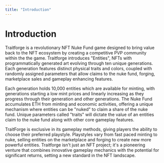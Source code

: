 ```yaml
---
title: "Introduction"
---
```


# Introduction

Traitforge is a revolutionary NFT Nuke Fund game designed to bring value back to the NFT ecosystem by creating a competitive PVP community within the the game. Traitforge introduces "Entities", NFTs with programmatically generated art evolving through ten unique generations. Each generation features distinct physical traits and colors, coupled with randomly assigned parameters that allow claims to the nuke fund, forging, marketplace sales and gameplay enhancing features. 

Each generation holds 10,000 entities which are available for minting, with generations starting a low mint prices and linearly increasing as they progress through their generation and other generations. The Nuke Fund accumulates ETH from minting and economic activities, offering a unique mechanism where entities can be "nuked" to claim a share of the nuke fund. Unique parameters called "traits" will dictate the value of an entities claim to the nuke fund along with other core gameplay features.

TraitForge is exclusive in its gameplay methods, giving players the ability to choose their preferred playstyle. Playstyles vary from fast paced minting to nuke, selling entities on the marketplace and forging to create new more powerful entities.
Traitforge isn't just an NFT project; it's a pioneering venture that combines innovative gameplay mechanics with the potential for significant returns, setting a new standard in the NFT landscape.
